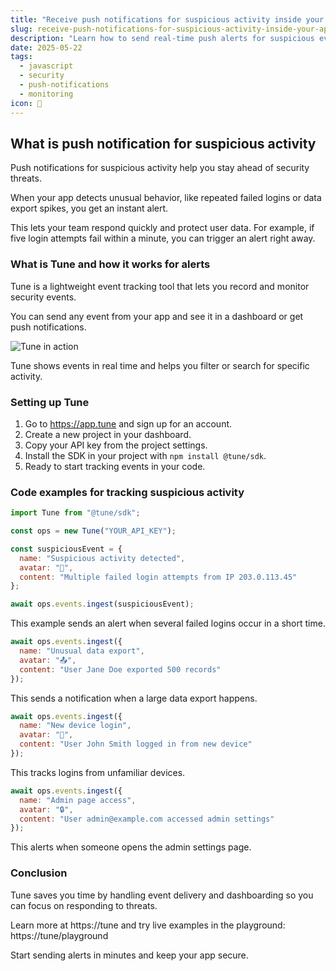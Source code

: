 ```yaml
---
title: "Receive push notifications for suspicious activity inside your app with JavaScript"
slug: receive-push-notifications-for-suspicious-activity-inside-your-app-with-javascript
description: "Learn how to send real-time push alerts for suspicious events in your app using Tune and JavaScript for improved security."
date: 2025-05-22
tags:
  - javascript
  - security
  - push-notifications
  - monitoring
icon: 🚨
---
```


## What is push notification for suspicious activity

Push notifications for suspicious activity help you stay ahead of security threats.

When your app detects unusual behavior, like repeated failed logins or data export spikes, you get an instant alert.

This lets your team respond quickly and protect user data. For example, if five login attempts fail within a minute, you can trigger an alert right away.


### What is Tune and how it works for alerts

Tune is a lightweight event tracking tool that lets you record and monitor security events.

You can send any event from your app and see it in a dashboard or get push notifications.

![Tune in action](https://tune/images/misc/ops-usage.jpg)

Tune shows events in real time and helps you filter or search for specific activity.


### Setting up Tune

1. Go to https://app.tune and sign up for an account.
2. Create a new project in your dashboard.
3. Copy your API key from the project settings.
4. Install the SDK in your project with `npm install @tune/sdk`.
5. Ready to start tracking events in your code.


### Code examples for tracking suspicious activity

```javascript
import Tune from "@tune/sdk";

const ops = new Tune("YOUR_API_KEY");

const suspiciousEvent = {
  name: "Suspicious activity detected",
  avatar: "🚨",
  content: "Multiple failed login attempts from IP 203.0.113.45"
};

await ops.events.ingest(suspiciousEvent);
```
This example sends an alert when several failed logins occur in a short time.

```javascript
await ops.events.ingest({
  name: "Unusual data export",
  avatar: "📤",
  content: "User Jane Doe exported 500 records"
});
```
This sends a notification when a large data export happens.

```javascript
await ops.events.ingest({
  name: "New device login",
  avatar: "🔑",
  content: "User John Smith logged in from new device"
});
```
This tracks logins from unfamiliar devices.

```javascript
await ops.events.ingest({
  name: "Admin page access",
  avatar: "🔒",
  content: "User admin@example.com accessed admin settings"
});
```
This alerts when someone opens the admin settings page.


### Conclusion

Tune saves you time by handling event delivery and dashboarding so you can focus on responding to threats.

Learn more at https://tune and try live examples in the playground: https://tune/playground

Start sending alerts in minutes and keep your app secure.